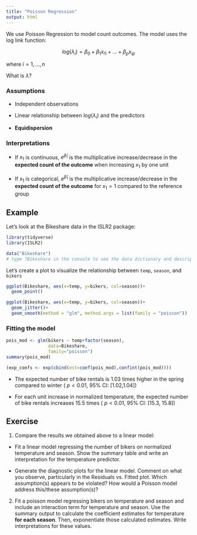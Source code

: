 ```yaml
---
title: "Poisson Regression"
output: html
---
```


We use Poisson Regression to model count outcomes. The model uses the log link function:

$$
log(\lambda_i)=\beta_{0}+\beta_1x_{i1}+...+\beta_{p}x_{ip}
$$

where $i=1,...,n$

What is $\lambda$?

### Assumptions

-   Independent observations

-   Linear relationship between $log(\lambda_i)$ and the predictors

-   **Equidispersion**

### Interpretations

-   If $x_1$ is continuous, $e^{\hat{\beta}_{1}}$ is the multiplicative increase/decrease in the **expected count of the outcome** when increasing $x_1$ by one unit

-   If $x_1$ is categorical, $e^{\hat{\beta}_{1}}$ is the multiplicative increase/decrease in the **expected count of the outcome** for $x_1=1$ compared to the reference group

## Example

Let's look at the Bikeshare data in the ISLR2 package:

```r
library(tidyverse)
library(ISLR2)

data("Bikeshare")
# type ?Bikeshare in the console to see the data dictionary and description
```

Let's create a plot to visualize the relationship between `temp`, `season`, and `bikers`

```r
ggplot(Bikeshare, aes(x=temp, y=bikers, col=season))+
  geom_point()

ggplot(Bikeshare, aes(x=temp, y=bikers, col=season))+
  geom_jitter()+
  geom_smooth(method = "glm", method.args = list(family = "poisson"))
```

### Fitting the model

```r
pois_mod <- glm(bikers ~ temp+factor(season), 
                data=Bikeshare, 
                family="poisson")
summary(pois_mod)
```

```r
(exp_coefs <- exp(cbind(est=coef(pois_mod),confint(pois_mod))))
```

-   The expected number of bike rentals is 1.03 times higher in the spring compared to winter ( $p<0.01$, 95% CI: \[1.02,1.04\])

-   For each unit increase in normalized temperature, the expected number of bike rentals increases 15.5 times ( $p<0.01$, 95% CI: \[15.3, 15.8\])

## Exercise

1.  Compare the results we obtained above to a linear model:

-   Fit a linear model regressing the number of bikers on normalized temperature and season. Show the summary table and write an interpretation for the temperature predictor.

-   Generate the diagnostic plots for the linear model. Comment on what you observe, particularly in the Residuals vs. Fitted plot. Which assumption(s) appears to be violated? How would a Poisson model address this/these assumption(s)?

2.  Fit a poisson model regressing bikers on temperature and season and include an interaction term for temperature and season. Use the summary output to calculate the coefficient estimates for temperature **for each season**. Then, exponentiate those calculated estimates. Write interpretations for these values.
